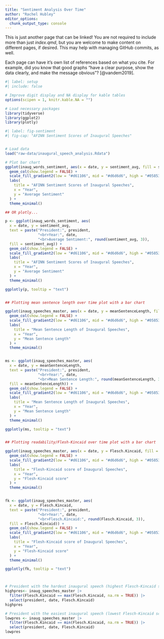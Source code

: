 ```yaml
---
title: "Sentiment Analysis Over Time"
author: "Rachel Hubley"
editor_options: 
  chunk_output_type: console
---
```


This is just another page that can be linked! You are not required to include more than just *index.qmd*, but you are welcome to make content on different pages, if desired. This may help with managing GitHub commits, as well. 

Each page can have it's own list of references based on what you cite. For example, did you know that good graphs "have a clear purpose, show the data clearly, and make the message obvious"? [@vandem2019].

```r
#| label: setup
#| include: false

# Improve digit display and NA display for kable tables
options(scipen = 1, knitr.kable.NA = "")

# Load necessary packages
library(tidyverse)
library(ggplot2)
library(plotly)

```


```r
#| label: fig-sentiment
#| fig-cap: "AFINN Sentiment Scores of Inaugural Speeches"


# Load data
load("raw-data/inaugural_speech_analysis.Rdata") 

# Plot bar chart
ggplot(inaug_words_sentiment, aes(x = date, y = sentiment_avg, fill = sentiment_avg)) +
  geom_col(show.legend = FALSE) +
  scale_fill_gradient2(low = "#d61106", mid = "#d6d6d6", high = "#05853c", midpoint = 0) + 
  labs(
    title = "AFINN Sentiment Scores of Inaugural Speeches",
    x = "Year",
    y = "Average Sentiment"
  ) +
  theme_minimal()

## OR plotly...

p <- ggplot(inaug_words_sentiment, aes(
  x = date, y = sentiment_avg,
  text = paste("President:", president,
               "<br>Year:", date,
               "<br>Average Sentiment:", round(sentiment_avg, 3)),
  fill = sentiment_avg)) +
  geom_col(show.legend = FALSE) +
  scale_fill_gradient2(low = "#d61106", mid = "#d6d6d6", high = "#05853c", midpoint = 0) + 
  labs(
    title = "AFINN Sentiment Scores of Inaugural Speeches",
    x = "Year",
    y = "Average Sentiment"
  ) +
  theme_minimal()

ggplotly(p, tooltip = "text")


## Plotting mean sentence length over time plot with a bar chart

ggplot(inaug_speeches_master, aes(x = date, y = meanSentenceLength, fill = meanSentenceLength)) +
  geom_col(show.legend = FALSE) +
  scale_fill_gradient2(low = "#d61106", mid = "#d6d6d6", high = "#05853c", midpoint = 0) + 
  labs(
    title = "Mean Sentence Length of Inaugural Speeches",
    x = "Year",
    y = "Mean Sentence Length"
  ) +
  theme_minimal()


ms <- ggplot(inaug_speeches_master, aes(
  x = date, y = meanSentenceLength,
  text = paste("President:", president,
               "<br>Year:", date,
               "<br>Mean Sentence Length:", round(meanSentenceLength, 3)),
  fill = meanSentenceLength)) +
  geom_col(show.legend = FALSE) +
  scale_fill_gradient2(low = "#d61106", mid = "#d6d6d6", high = "#05853c", midpoint = 0) + 
  labs(
    title = "Mean Sentence Length of Inaugural Speeches",
    x = "Year",
    y = "Mean Sentence Length"
  ) +
  theme_minimal()

ggplotly(ms, tooltip = "text")


## Plotting readability/Flesh-Kincaid over time plot with a bar chart

ggplot(inaug_speeches_master, aes(x = date, y = Flesch.Kincaid, fill = Flesch.Kincaid)) +
  geom_col(show.legend = FALSE) +
  scale_fill_gradient2(low = "#d61106", mid = "#d6d6d6", high = "#05853c", midpoint = 0) + 
  labs(
    title = "Flesh-Kincaid score of Inaugural Speeches",
    x = "Year",
    y = "Flesh-Kincaid score"
  ) +
  theme_minimal()


fk <- ggplot(inaug_speeches_master, aes(
  x = date, y = Flesch.Kincaid,
  text = paste("President:", president,
               "<br>Year:", date,
               "<br>Flesch.Kincaid:", round(Flesch.Kincaid, 3)),
  fill = Flesch.Kincaid)) +
  geom_col(show.legend = FALSE) +
  scale_fill_gradient2(low = "#d61106", mid = "#d6d6d6", high = "#05853c", midpoint = 0) + 
  labs(
    title = "Flesh-Kincaid score of Inaugural Speeches",
    x = "Year",
    y = "Flesh-Kincaid score"
  ) +
  theme_minimal()

ggplotly(fk, tooltip = "text")



# President with the hardest inaugural speech (highest Flesch-Kincaid score)
highpres<- inaug_speeches_master |>
  filter(Flesch.Kincaid == max(Flesch.Kincaid, na.rm = TRUE)) |>
  select(president, date, Flesch.Kincaid)
highpres

# President with the easiest inaugural speech (lowest Flesch-Kincaid score)
lowpres <- inaug_speeches_master |>
  filter(Flesch.Kincaid == min(Flesch.Kincaid, na.rm = TRUE)) |>
  select(president, date, Flesch.Kincaid)
lowpres



```


